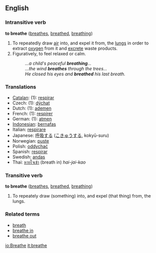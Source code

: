 ==English==

=== Intransitive verb ===
'''to breathe'''  ([[breathes]], [[breathed]], [[breathing]])
# To repeatedly draw [[air]] into, and expel it from, the [[lung]]s in order to extract [[oxygen]] from it and [[excrete]] waste products.
# Figuratively, to feel relaxed or calm.
#:''...a child's peaceful '''breathing'''...''
#:''...the wind '''breathes''' through the trees...''
#:''He closed his eyes and '''breathed''' his last breath.''

=== Translations ===
*[[Catalan]]: (1): [[respirar]]
*Czech: (1): [[dýchat]]
*Dutch: (1): [[ademen]]
*French: (1): [[respirer]]
*German: (1): [[atmen]]
*[[Indonesian]]: [[nafas|bernafas]]
*Italian: [[respirare]]
*Japanese: [[呼吸]]する ([[こきゅう]]する, kokyū-suru)
*Norwegian: [[puste]]
*Polish: [[oddychać]]
*Spanish: [[respirar]]
*Swedish: [[andas]]
*Thai: [[หายใจเข้า]] (breath in) <i>hai-jai-kao</i>

===Transitive verb===
'''to breathe'''  ([[breathes]], [[breathed]], [[breathing]])
# To repeately draw (something) into, and expel (that thing) from, the lungs.

===Related terms===
*[[breath]]
*[[breathe in]]
*[[breathe out]]

[[io:Breathe]]
[[it:breathe]]